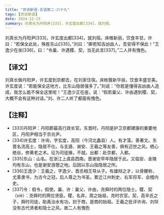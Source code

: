 ```yaml
---
title: "世说新语-言语第二-六十九"
tags: [世说新语]
date: 2024-12-15
summary: 刘真长为丹阳尹[333]，许玄度出都[334]，就刘宿。
---
```


刘真长为丹阳尹[333]，许玄度出都[334]，就刘宿。床帷新丽，饮食丰甘。许曰：“若保全此处，殊胜东山[335]。”刘曰：“卿若知吉凶由人，吾安得不保此！”王逸少在坐[336]，曰：“令巢、许遇稷、契，当无此言[337]。”二人并有愧色。

## 【译文】

刘真长做丹阳尹，许玄度到京都去，在刘家住宿。床帐簇新华丽，饮食丰盛甘美。许玄度说：“若能保全这地方，比东山隐居强多了。”刘说：“你若是懂得吉凶由人造成，我怎么能不保全这里呢！”王逸少正在座，说：“假若巢父、许由遇到稷、契，大概不会有这种对话。”刘、许二人听了都面有愧色。

## 【注释】

- [333]丹阳尹：丹阳郡最高行政长官。东晋时，丹阳是护卫京都建康的重要地区，丹阳尹相当于京兆尹。
- [334]许玄度：许询，字玄度，高阳（今河北蠡县）人。有才藻，善著文。东晋名流高士，隐居不仕。与支遁、谢安、王羲之等友善，俱有迈世之风，栖心绝谷，修黄老之术。征为司徒掾，不就。出都：赴京都，入都。
- [335]东山：山名。在浙江上虞县西南。晋谢安早年隐居于此。又临安、金陵均有东山，也是谢安游憩之地。后因以东山指隐居之所。
- [336]王逸少：王羲之，字逸少，晋丞相王导从子。有雄辩之才，以骨鲠称，尤善隶书，为古今之冠，后人尊之为书圣。累迁江州刺史、右军将军、会稽内史。
- [337]令：假令，假使。巢、许：巢父、许由，尧舜时的两位隐士。稷、契（xiè）：尧舜时的两位贤臣。稷，名弃，周之始祖，尧时农官。契，高辛氏之子，舜时司徒，助禹治水有功，封于商，是商的始祖。王羲之批评许询、刘惔没有古代贤者和隐士之风，故二人有愧色
